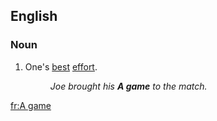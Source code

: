 {{also|agame|A-game}}
==English==

===Noun===
{{en-noun}}

# {{lb|en|US|informal}} One's [[best]] [[effort]].
#: ''Joe brought his '''A game''' to the match.''

[[fr:A game]]